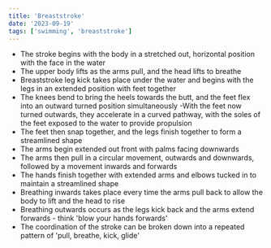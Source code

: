 ```yaml
---
title: 'Breaststroke'
date: '2023-09-19'
tags: ['swimming', 'breaststroke']
---
```


- The stroke begins with the body in a stretched out, horizontal position with the face in the water
- The upper body lifts as the arms pull, and the head lifts to breathe
- Breaststroke leg kick takes place under the water and begins with the legs in an extended position with feet together
- The knees bend to bring the heels towards the butt, and the feet flex into an outward turned position simultaneously
-With the feet now turned outwards, they accelerate in a curved pathway, with the soles of the feet exposed to the water to provide propulsion
- The feet then snap together, and the legs finish together to form a streamlined shape
- The arms begin extended out front with palms facing downwards
- The arms then pull in a circular movement, outwards and downwards, followed by a movement inwards and forwards
- The hands finish together with extended arms and elbows tucked in to maintain a streamlined shape
-  Breathing inwards takes place every time the arms pull back to allow the body to lift and the head to rise
- Breathing outwards occurs as the legs kick back and the arms extend forwards - think 'blow your hands forwards'
- The coordination of the stroke can be broken down into a repeated pattern of 'pull, breathe, kick, glide'